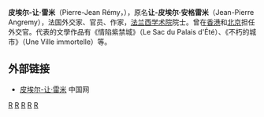 '''皮埃尔-让·雷米'''（Pierre-Jean Rémy，{{bd|1937年|3月21日|2010年|4月27日|A}}），原名'''让-皮埃尔·安格雷米'''（Jean-Pierre Angremy），法国外交家、官员、作家，[[法兰西学术院|法兰西学术院]]院士。曾在[[香港|香港]]和[[北京|北京]]担任外交官。代表的文學作品有《情陷紫禁城》（Le Sac du Palais d'Été）、《不朽的城市》（Une Ville immortelle）等。

==外部链接==
*[http://www.china.com.cn/chinese/2005/Aug/951825.htm 皮埃尔-让·雷米]{{Wayback|url=http://www.china.com.cn/chinese/2005/Aug/951825.htm |date=20070812182414 }} 中国网

{{Authority control}}
[[Category:法国作家|R]]
[[Category:法国外交官|R]]
[[Category:法蘭西學院院士|R]]
[[Category:巴黎政治大學校友|R]]
[[Category:法國國家行政學院校友|R]]